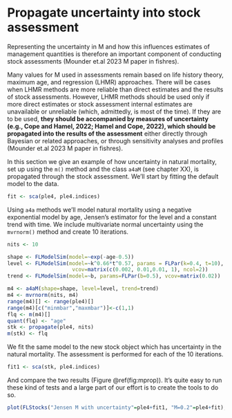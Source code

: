 # Propagate uncertainty into stock assessment

Representing the uncertainty in M and how this influences estimates of management quantities is therefore an important component of conducting stock assessments (Mounder et.al 2023 M paper in fishres).

Many values for M used in assessments remain based on life history theory, maximum age, and regression (LHMR) approaches. There will be cases when LHMR methods are more reliable than direct estimates and the results of stock assessments. However, LHMR methods should be used only if more direct estimates or stock assessment internal estimates are unavailable or unreliable (which, admittedly, is most of the time). If they are to be used, **they should be accompanied by measures of uncertainty (e.g., Cope and Hamel, 2022; Hamel and Cope, 2022), which should be propagated into the results of the assessment** either directly through Bayesian or related approaches, or through sensitivity analyses and profiles (Mounder et.al 2023 M paper in fishres).


In this section we give an example of how uncertainty in natural mortality, set up using the `m()` method and the class `a4aM` (see chapter XX), is propagated through the stock assessment. We'll start by fitting the default model to the data.

```r
fit <- sca(ple4, ple4.indices)
```

Using `a4a` methods we'll model natural mortality using a negative exponential model by age, Jensen's estimator for the level and a constant trend with time. We include multivariate normal uncertainty using the `mvrnorm()` method and create 10 iterations.

```r
nits <- 10

shape <- FLModelSim(model=~exp(-age-0.5))
level <- FLModelSim(model=~k^0.66*t^0.57, params = FLPar(k=0.4, t=10),
                     vcov=matrix(c(0.002, 0.01,0.01, 1), ncol=2))
trend <- FLModelSim(model=~b, params=FLPar(b=0.5), vcov=matrix(0.02))

m4 <- a4aM(shape=shape, level=level, trend=trend)
m4 <- mvrnorm(nits, m4)
range(m4)[] <- range(ple4)[]
range(m4)[c("minmbar","maxmbar")]<-c(1,1)
flq <- m(m4)[]
quant(flq) <- "age"
stk <- propagate(ple4, nits)
m(stk) <- flq
```

We fit the same model to the new stock object which has uncertainty in the natural mortality. The assessment is performed for each of the 10 iterations.

```r
fit1 <- sca(stk, ple4.indices)
```

And compare the two results (Figure \@ref(fig:mprop)). It's quite easy to run these kind of tests and a large part of our effort is to create the tools to do so.

```r
plot(FLStocks("Jensen M with uncertainty"=ple4+fit1, "M=0.2"=ple4+fit), key=TRUE)
```


